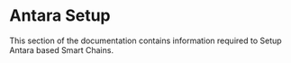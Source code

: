 
# Antara Setup

This section of the documentation contains information required to Setup Antara based Smart Chains.
